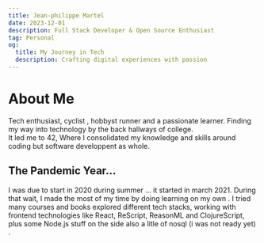 ```yaml
---
title: Jean-philippe Martel
date: 2023-12-01
description: Full Stack Developer & Open Source Enthusiast
tag: Personal
og:
  title: My Journey in Tech
  description: Crafting digital experiences with passion
---
```


# About Me
Tech enthusiast, cyclist , hobbyst runner and a passionate learner. Finding my way into technology by the back hallways of college.<br/> It led me to 42, Where I consolidated my knowledge and skills around   coding but  software developpent as whole.

##  The Pandemic Year...
I was due to start in  2020 during summer ... it started in march 2021. During that wait, I made the most of my time by doing  learning on my own . I  tried many courses and books   explored different tech stacks, working with frontend technologies like React, ReScript, ReasonML and ClojureScript, plus some Node.js stuff on the side also a litle of nosql (i was not ready yet) .
